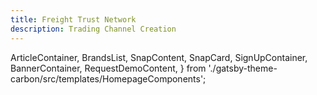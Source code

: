 ```yaml
---
title: Freight Trust Network
description: Trading Channel Creation
---
```


<!-- SPDX-License-Identifier: Apache-2.0
SPDXVersion: SPDX-2.2
SPDX-FileCopyrightText: Copyright 2020 FreightTrust and Clearing Corporation -->

  ArticleContainer,
  BrandsList,
  SnapContent,
  SnapCard,
  SignUpContainer,
  BannerContainer,
  RequestDemoContent,
} from './gatsby-theme-carbon/src/templates/HomepageComponents';


<TradingSignUpContainer />
